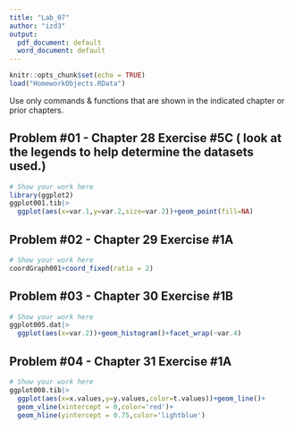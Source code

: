 ```yaml
---
title: "Lab_07"
author: "izd3"
output:
  pdf_document: default
  word_document: default
---
```


```r
knitr::opts_chunk$set(echo = TRUE)
load("HomeworkObjects.RData")
```

Use only commands & functions that are shown in the indicated chapter or prior chapters.

\newpage

## Problem #01 - Chapter 28 Exercise #5C ( look at the legends to help determine the datasets used.)

```r
# Show your work here
library(ggplot2)
ggplot001.tib|>
  ggplot(aes(x=var.1,y=var.2,size=var.2))+geom_point(fill=NA)


```

\newpage

## Problem #02 - Chapter 29 Exercise #1A

```r
# Show your work here
coordGraph001+coord_fixed(ratio = 2)


```

\newpage

## Problem #03 - Chapter 30 Exercise #1B

```r
# Show your work here
ggplot005.dat|>
  ggplot(aes(x=var.2))+geom_histogram()+facet_wrap(~var.4)

```

\newpage

## Problem #04 - Chapter 31 Exercise #1A

```r
# Show your work here
ggplot008.tib|>
  ggplot(aes(x=x.values,y=y.values,color=t.values))+geom_line()+
  geom_vline(xintercept = 0,color='red')+
  geom_hline(yintercept = 0.75,color='lightblue')


```
